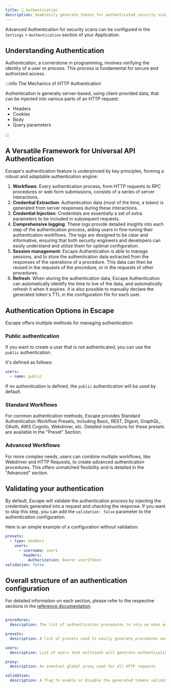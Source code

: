 ```yaml
---
title: 🔐 Authentication
description: Seamlessly generate tokens for authenticated security scans with extensive logging support
---
```


Advanced Authentication for security scans can be configured in the `Settings` > `Authentication` section of your Application.

## Understanding Authentication

Authentication, a cornerstone in programming, involves verifying the identity of a user or process. This process is fundamental for secure and authorized access.

:::info The Mechanics of HTTP Authentication

Authentication is generally server-based, using client-provided data, that can be injected into various parts of an HTTP request:

- Headers
- Cookies
- Body
- Query parameters

:::

## A Versatile Framework for Universal API Authentication

Escape's authentication feature is underpinned by key principles, forming a robust and adaptable authentication engine:

1. **Workflows**: Every authentication process, from HTTP requests to RPC procedures or web form submissions, consists of a series of server interactions.
2. **Credential Extraction**: Authentication data (most of the time, a token) is generated from server responses during these interactions.
3. **Credential Injection**: Credentials are essentially a set of extra parameters to be included in subsequent requests.
4. **Comprehensive logging**: These logs provide detailed insights into each step of the authentication process, aiding users in fine-tuning their authentication workflows. The logs are designed to be clear and informative, ensuring that both security engineers and developers can easily understand and utilize them for optimal configuration.
5. **Session management**: Escape Authentication is able to manage sessions, and to store the authentication data extracted from the responses of the operations of a procedure. This data can then be reused in the requests of the procedure, or in the requests of other procedures.
6. **Refresh**: When storing the authentication data, Escape Authentication can automatically identify the time to live of the data, and automatically refresh it when it expires. It is also possible to manually declare the generated token's TTL in the configuration file for each user.

## Authentication Options in Escape

Escape offers multiple methods for managing authentication:

### Public authentication

If you want to create a user that is not authenticated, you can use the `public` authentication.

It's defined as follows:

```yaml
users:
  - name: public
```

If no authentication is defined, the `public` authentication will be used by default.

### Standard Workflows

For common authentication methods, Escape provides Standard Authentication Workflow Presets, including Basic, REST, Digest, GraphQL, OAuth, AWS Cognito, Webdriver, etc. Detailed instructions for these presets are available in the "Preset" Section.

### Advanced Workflows

For more complex needs, users can combine multiple workflows, like Webdriver and HTTP Requests, to create advanced authentication procedures. This offers unmatched flexibility and is detailed in the "Advanced" section.

## Validating your authentication

By default, Escape will validate the authentication process by injecting the credentials generated into a request and checking the response.
If you want to skip this step, you can add the `validation: false` parameter to the authentication configuration.

Here is an simple example of a configuration without validation:

```yaml
presets:
  - type: headers
    users:
      - username: user1
        headers:
          Authorization: Bearer user1Token
validation: false
```

## Overall structure of an authentication configuration

For detailed information on each section, please refer to the respective sections in the [reference documentation](/api-testing/authentication/reference).

```yaml

procedures:
  description: The list of authentication procedures to rely on when authenticating users

presets:
  description: A list of presets used to easily generate procedures and users automatically following common authentication standards

users:
  description: List of users that multiauth will generate authentications for.

proxy:
  description: An eventual global proxy used for all HTTP requests

validation:
  description: A flag to enable or disable the generated tokens validations. Set this to false to skip the validation. Set to true by default
  
```